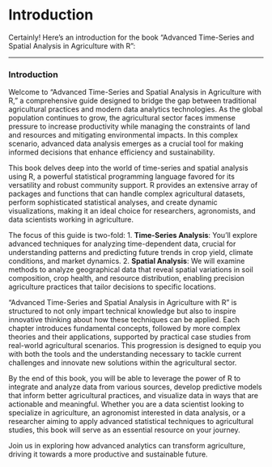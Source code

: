 # Introduction

Certainly! Here's an introduction for the book "Advanced Time-Series and Spatial Analysis in Agriculture with R":

---

### Introduction

Welcome to "Advanced Time-Series and Spatial Analysis in Agriculture with R," a comprehensive guide designed to bridge the gap between traditional agricultural practices and modern data analytics technologies. As the global population continues to grow, the agricultural sector faces immense pressure to increase productivity while managing the constraints of land and resources and mitigating environmental impacts. In this complex scenario, advanced data analysis emerges as a crucial tool for making informed decisions that enhance efficiency and sustainability.

This book delves deep into the world of time-series and spatial analysis using R, a powerful statistical programming language favored for its versatility and robust community support. R provides an extensive array of packages and functions that can handle complex agricultural datasets, perform sophisticated statistical analyses, and create dynamic visualizations, making it an ideal choice for researchers, agronomists, and data scientists working in agriculture.

The focus of this guide is two-fold:
1. **Time-Series Analysis**: You'll explore advanced techniques for analyzing time-dependent data, crucial for understanding patterns and predicting future trends in crop yield, climate conditions, and market dynamics.
2. **Spatial Analysis**: We will examine methods to analyze geographical data that reveal spatial variations in soil composition, crop health, and resource distribution, enabling precision agriculture practices that tailor decisions to specific locations.

"Advanced Time-Series and Spatial Analysis in Agriculture with R" is structured to not only impart technical knowledge but also to inspire innovative thinking about how these techniques can be applied. Each chapter introduces fundamental concepts, followed by more complex theories and their applications, supported by practical case studies from real-world agricultural scenarios. This progression is designed to equip you with both the tools and the understanding necessary to tackle current challenges and innovate new solutions within the agricultural sector.

By the end of this book, you will be able to leverage the power of R to integrate and analyze data from various sources, develop predictive models that inform better agricultural practices, and visualize data in ways that are actionable and meaningful. Whether you are a data scientist looking to specialize in agriculture, an agronomist interested in data analysis, or a researcher aiming to apply advanced statistical techniques to agricultural studies, this book will serve as an essential resource on your journey.

Join us in exploring how advanced analytics can transform agriculture, driving it towards a more productive and sustainable future.

